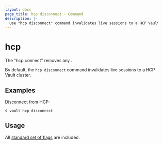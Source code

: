 ```yaml
---
layout: docs
page_title: hcp disconnect - Command
description: |-
  Use "hcp disconnect" command invalidates live sessions to a HCP Vault cluster.
---
```


# hcp

The "hcp connect" removes any .

By default, the `hcp disconnect` command invalidates live sessions to a HCP Vault cluster.

## Examples

Disconnect from HCP:

```shell-session
$ vault hcp disconnect
```

## Usage

All [standard set of
flags](/vault/docs/commands) are included.
